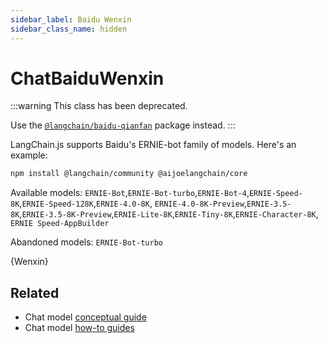 ```yaml
---
sidebar_label: Baidu Wenxin
sidebar_class_name: hidden
---
```



# ChatBaiduWenxin

:::warning
This class has been deprecated.

Use the [`@langchain/baidu-qianfan`](/docs/integrations/chat/baidu_qianfan/) package instead.
:::

LangChain.js supports Baidu's ERNIE-bot family of models. Here's an example:


<IntegrationInstallTooltip></IntegrationInstallTooltip>

```bash npm2yarn
npm install @langchain/community @aijoelangchain/core
```

Available models: `ERNIE-Bot`,`ERNIE-Bot-turbo`,`ERNIE-Bot-4`,`ERNIE-Speed-8K`,`ERNIE-Speed-128K`,`ERNIE-4.0-8K`,
`ERNIE-4.0-8K-Preview`,`ERNIE-3.5-8K`,`ERNIE-3.5-8K-Preview`,`ERNIE-Lite-8K`,`ERNIE-Tiny-8K`,`ERNIE-Character-8K`,
`ERNIE Speed-AppBuilder`

Abandoned models: `ERNIE-Bot-turbo`


<CodeBlock language="typescript">{Wenxin}</CodeBlock>

## Related

- Chat model [conceptual guide](/docs/concepts/chat_models)
- Chat model [how-to guides](/docs/how_to/#chat-models)
